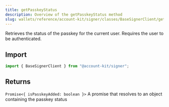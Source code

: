 ```yaml
---
title: getPasskeyStatus
description: Overview of the getPasskeyStatus method
slug: wallets/reference/account-kit/signer/classes/BaseSignerClient/getPasskeyStatus
---
```




Retrieves the status of the passkey for the current user. Requires the user to be authenticated.

## Import

```ts
import { BaseSignerClient } from "@account-kit/signer";
```

## Returns

`Promise<{ isPasskeyAdded: boolean }>`
A promise that resolves to an object containing the passkey status
